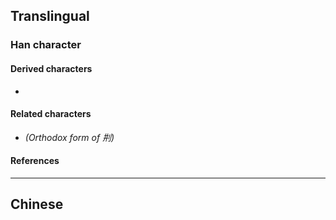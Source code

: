 {{character info}}
==Translingual==

===Han character===
{{Han char|rn=18|rad=刀|as=04|sn=6|four=52000|canj=TTLN|ids=⿰井刂}}

====Derived characters====
* {{l|mul|[[𨦕]]}}

====Related characters====
* {{l|mul|[[刑]]}} ''(Orthodox form of 㓝)''

====References====
{{Han ref|kx=0137.120|hdz=10325.010|uh=34DD}}

----

==Chinese==
{{zh-see|刑|v}}